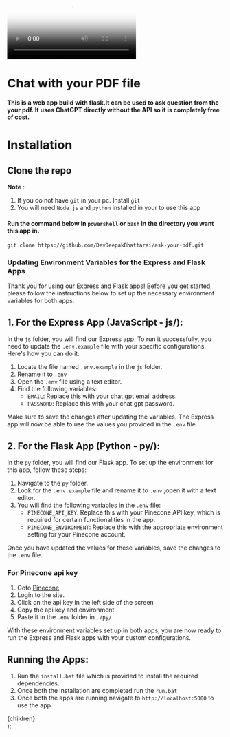 <video poster="pdf-reader.png" className="w-full" controls>
  <source src="/pdf-reader.mp4" type="video/mp4"></source>
</video>

# Chat with your PDF file

**This is a web app build with flask.It can be used to ask question from the your pdf. It uses ChatGPT directly without the API so it is completely free of cost.**

# Installation

## Clone the repo

**Note** :

1. If you do not have `git` in your pc. Install `git`
1. You will need `Node js` and `python` installed in your to use this app

#### Run the command below in `powershell` or `bash` in the directory you want this app in.

```
git clone https://github.com/DevDeepakBhattarai/ask-your-pdf.git
```

### **Updating Environment Variables for the Express and Flask Apps**

Thank you for using our Express and Flask apps! Before you get started, please follow the instructions below to set up the necessary environment variables for both apps.

## **1. For the Express App (JavaScript - js/):**

In the `js` folder, you will find our Express app. To run it successfully, you need to update the `.env.example` file with your specific configurations. Here's how you can do it:

1. Locate the file named `.env.example` in the `js` folder.
1. Rename it to `.env`
1. Open the `.env` file using a text editor.
1. Find the following variables:
   - `EMAIL`: Replace this with your chat gpt email address.
   - `PASSWORD`: Replace this with your chat gpt password.

Make sure to save the changes after updating the variables. The Express app will now be able to use the values you provided in the `.env` file.

## **2. For the Flask App (Python - py/):**

In the `py` folder, you will find our Flask app. To set up the environment for this app, follow these steps:

1. Navigate to the `py` folder.
2. Look for the `.env.example` file and rename it to `.env` ;open it with a text editor.
3. You will find the following variables in the `.env` file:
   - `PINECONE_API_KEY`: Replace this with your Pinecone API key, which is required for certain functionalities in the app.
   - `PINECONE_ENVIRONMENT`: Replace this with the appropriate environment setting for your Pinecone account.

Once you have updated the values for these variables, save the changes to the `.env` file.

### **For Pinecone api key**

1. Goto [Pinecone](https://app.pinecone.io/)
1. Login to the site.
1. Click on the api key in the left side of the screen
1. Copy the api key and environment
1. Paste it in the `.env` folder in `./py/`

With these environment variables set up in both apps, you are now ready to run the Express and Flask apps with your custom configurations.

## Running the Apps:

1. Run the `install.bat` file which is provided to install the required dependencies.
2. Once both the installation are completed run the `run.bat`
3. Once both the apps are running navigate to `http://localhost:5000` to use the app

  <div className="prose !max-w-screen-lg [&>h1]:text-purple-700 p-4  bg-black text-white [&_:is(code,strong)]:text-white">
    {children}
  </div>
);
